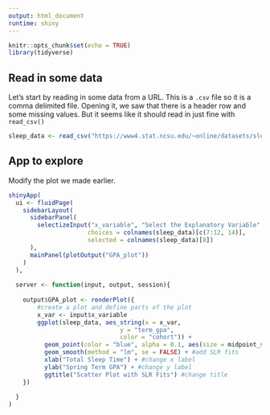 ```yaml
---
output: html_document
runtime: shiny
---
```


```r
knitr::opts_chunk$set(echo = TRUE)
library(tidyverse)
```

## Read in some data

Let's start by reading in some data from a URL. This is a `.csv` file so it is a comma delimited file. Opening it, we saw that there is a header row and some missing values. But it seems like it should read in just fine with `read_csv()`

```r
sleep_data <- read_csv("https://www4.stat.ncsu.edu/~online/datasets/sleep_data.csv")
```

## App to explore

Modify the plot we made earlier.

```r
shinyApp(
  ui <- fluidPage(
    sidebarLayout(
      sidebarPanel(
        selectizeInput("x_variable", "Select the Explanatory Variable", 
                      choices = colnames(sleep_data)[c(7:12, 14)],
                      selected = colnames(sleep_data)[8])
      ),
      mainPanel(plotOutput("GPA_plot"))
    )
  ),
  
  server <- function(input, output, session){
    
    output$GPA_plot <- renderPlot({
        #create a plot and define parts of the plot
        x_var <- input$x_variable
        ggplot(sleep_data, aes_string(x = x_var, 
                               y = "term_gpa",
                               color = "cohort")) +
          geom_point(color = "blue", alpha = 0.1, aes(size = midpoint_sleep)) + #add a scatter plot layer
          geom_smooth(method = "lm", se = FALSE) + #add SLR fits
          xlab("Total Sleep Time") + #change x label
          ylab("Spring Term GPA") + #change y label
          ggtitle("Scatter Plot with SLR Fits") #change title
    })
    
  }
)
```


